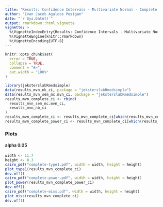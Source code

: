 ```yaml
---
title: "Results: Confidence Intervals - Multivariate Normal - Complete Data"
author: "Ivan Jacob Agaloos Pesigan"
date: "`r Sys.Date()`"
output: rmarkdown::html_vignette
vignette: >
  %\VignetteIndexEntry{Results: Confidence Intervals - Multivariate Normal - Complete Data}
  %\VignetteEngine{knitr::rmarkdown}
  %\VignetteEncoding{UTF-8}
---
```


```r
knitr::opts_chunk$set(
  error = TRUE,
  collapse = TRUE,
  comment = "#>",
  out.width = "100%"
)
```

```r
library(jeksterslabRmedsimple)
data(results_mvn_nb_ci, package = "jeksterslabRmedsimple")
data(results_mvn_sem_mc.mvn_ci, package = "jeksterslabRmedsimple")
results_mvn_complete_ci <- rbind(
  results_mvn_sem_mc.mvn_ci,
  results_mvn_nb_ci
)
results_mvn_complete_ci <- results_mvn_complete_ci[which(results_mvn_complete_ci$n > 20), ]
results_mvn_complete_power_ci <- results_mvn_complete_ci[which(results_mvn_complete_ci$n > 20 & results_mvn_complete_ci$n < 150), ]
```

### Plots

#### alpha 0.05

```r
width <- 11.7
height <- 8.3
cairo_pdf("complete-type1.pdf", width = width, height = height)
plot_type1(results_mvn_complete_ci)
dev.off()
cairo_pdf("complete-power.pdf", width = width, height = height)
plot_power(results_mvn_complete_power_ci)
dev.off()
cairo_pdf("complete-miss.pdf", width = width, height = height)
plot_miss(results_mvn_complete_ci)
dev.off()
```
